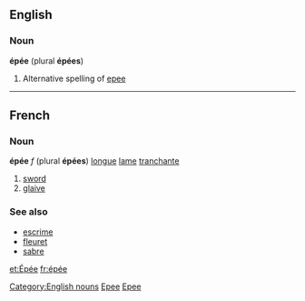 ==English==
===Noun===
'''épée''' (plural '''épées''')

# Alternative spelling of [[epee]]

----

== French ==
=== Noun ===
'''épée''' ''f'' (plural '''épées''') [[longue]] [[lame]] [[tranchante]]

#[[sword]]
#[[glaive]]

===See also===
*[[escrime]]
*[[fleuret]]
*[[sabre]]

[[et:Épée]]
[[fr:épée]]
[[Category:English nouns]]
[[Category:English words spelled with diacritics or ligatures|Epee]]
[[Category:French nouns|Epee]]